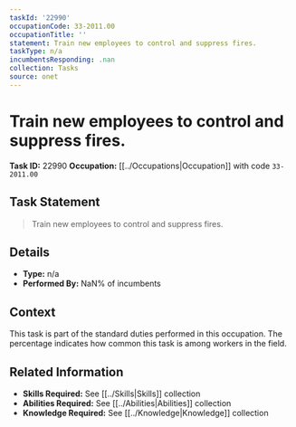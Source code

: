 ```yaml
---
taskId: '22990'
occupationCode: 33-2011.00
occupationTitle: ''
statement: Train new employees to control and suppress fires.
taskType: n/a
incumbentsResponding: .nan
collection: Tasks
source: onet
---
```

# Train new employees to control and suppress fires.

**Task ID:** 22990
**Occupation:** [[../Occupations|Occupation]] with code `33-2011.00`

## Task Statement

> Train new employees to control and suppress fires.

## Details

- **Type:** n/a
- **Performed By:** NaN% of incumbents

## Context

This task is part of the standard duties performed in this occupation. The percentage indicates how common this task is among workers in the field.

## Related Information

- **Skills Required:** See [[../Skills|Skills]] collection
- **Abilities Required:** See [[../Abilities|Abilities]] collection
- **Knowledge Required:** See [[../Knowledge|Knowledge]] collection
